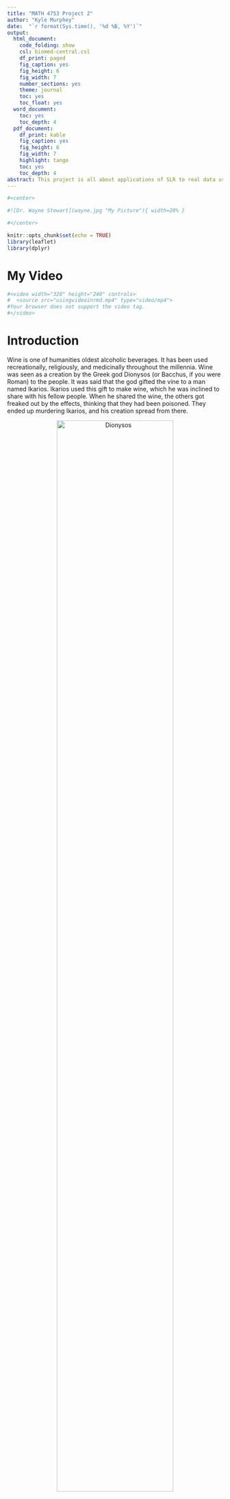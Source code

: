 ```yaml
---
title: "MATH 4753 Project 2"
author: "Kyle Murphey"
date:  "`r format(Sys.time(), '%d %B, %Y')`"
output:
  html_document:
    code_folding: show
    csl: biomed-central.csl
    df_print: paged
    fig_caption: yes
    fig_height: 6
    fig_width: 7
    number_sections: yes
    theme: journal
    toc: yes
    toc_float: yes
  word_document:
    toc: yes
    toc_depth: 4
  pdf_document:
    df_print: kable
    fig_caption: yes
    fig_height: 6
    fig_width: 7
    highlight: tango
    toc: yes
    toc_depth: 4
abstract: This project is all about applications of SLR to real data using R. I am using a set of data containing the quality of red wine based on various physiochemical properties. The data for this project was found in a UCI archive for machine learning. I will be using this dataset and my leanrings from this semester to analyze the data. The goal is to use Simple Linear Regression on the data to find the correlation between the properties and the overall taste quality of the red wine. I aim to find whether or not there is a correlation to these properties and how we as humans rate their qualities.
---
```


```r
#<center>

#![Dr. Wayne Stewart](wayne.jpg "My Picture"){ width=20% }

#</center>
```




```r
knitr::opts_chunk$set(echo = TRUE)
library(leaflet)
library(dplyr)
```

# My Video
```r
#<video width="320" height="240" controls>
#  <source src="usingvideoinrmd.mp4" type="video/mp4">
#Your browser does not support the video tag.
#</video>
```

# Introduction

<!--
bibliography: project.bib



Here you should introduce the data and the problem you wish to solve.
Use your  own subheadings. Fill with informative sentences and pictures and links.
You may inclucde sub-sub headings.
You can cite from your bibliography [see @millar and @crawley]
-->


Wine is one of humanities oldest alcoholic beverages. It has been used recreationally, religiously, and medicinally throughout the millennia. Wine was seen as a creation by the Greek god Dionysos (or Bacchus, if you were Roman) to the people. It was said that the god gifted the vine to a man named Ikarios. Ikarios used this gift to make wine, which he was inclined to share with his fellow people. When he shared the wine, the others got freaked out by the effects, thinking that they had been poisoned. They ended up murdering Ikarios, and his creation spread from there.

<center>
![Dionysos](https://www.ancient.eu/uploads/images/884.jpg?v=1569519612 "Dionysos"){ width=80% }
</center>

Although there are still religious rituals that use wine, such as the Christian ritual known as "communion" or the "Eucharist", it is used far more frequently for recreational purposes. Wine makes up roughly 11.4% of all alcohol sold in America, which comes out to ~ 3.8 billion liters of the fruity beverage.

<center>
![Alcohol](https://www.parkstreet.com/wp-content/uploads/US-Market-Overview-Graph-1.jpg "wine sold"){ width=80% }
</center>

With that much wine being sold in just America alone, companies have plenty of motivation to produce quality wines for people to enjoy. When it comes to the quality of a wine, much is subjective. How do you quantify quality of taste? The wine must be tasted by humans in order to determine the quality. With such subjective testing, its difficult to find what properties of the wine that people like. In order to try to find a trend in quality, various physiochemical properties have been recorded along with their coinsiding quality rating in this dataset.


## My Interest

I am a college student. Alcohol is well ingrained into the college culture. As a man who is part of said culture, I have had my fair share of alcoholic beverages. The more that my pallete has adjusted, the more I have become appreciative of wine. As a huge fan of juice growing up, it just makes sense that I make the gradual transition over to wine. It has quickly become one of my go-to drinks when it is available. With my growing interest in this drink, I have often wondered why some wines make me fall in love, whereas other wines make me fall over. This analysis is an attempt to seek out and identify the factors that contribute to this overall quality.


## Data

This data is pulled from a 2009 study in which researchers at the University of Minho in Portugal attempted to predict taste preferences using physiochemical properties of red wine. The dataset contains 1599 samples with 11 different chemical properties and the qualities for each sample. The properties measured are the fixed acidity, volatile acidity, citric acid, residual sugar, chlorides, free sulfur dioxide, total sulfur dioxide, density, pH, sulphates, and alcohol. The quality is based on a scale of 1 (worst) to 10 (best).
```r
wine=read.csv("winequality-red.csv")
head(wine)
```

## The Problem to Solve

I will analyze the data in an attempt to find a correlation between the amount compounds in a wine and its overall quality. I do not expect all compounds to make a statistical difference in quality, but I am hoping to find at least a few. The results of this analysis will help me and anyone else who reads this make better guesses as to the quality of wine based on the compounds it contains.

## Preliminary Plots and Interpretation of the Data

There are a lot of factors that could play a roll in the quality of the wine. I will show graphs of the wine quality given each compound below. Each compound come with 3 graphs: a scatterplot, a residual vs fitted, and a histogram. The scatter plots and histograms are to show the distribution of the data and the frequency. The residual vs fitted will be discussed later on in the document.

### Quality~Fixed Acidity
```r
library(s20x)
library(ggplot2)
wine.fix=lm(wine$quality~wine$fixed.acidity,data=wine)
wine.stder=rstandard(wine.fix)

par(mfrow=c(2,2))
plot(wine$fixed.acidity,wine$quality, main="Scatterplot of fixed acidity vs. quality")
plot(wine.fix,which=1)
hist(wine$fixed.acidity, main="Histogram of fixed acidity")
```

### Quality~Volatile Acidity
```r
wine.va=lm(wine$quality~wine$volatile.acidity,data=wine)
wine.stder=rstandard(wine.va)

par(mfrow=c(2,2))
plot(wine$volatile.acidity,wine$quality, main="Scatterplot of volatile acidity vs. quality")
plot(wine.va,which=1)
hist(wine$volatile.acidity, main="Histogram of volatile acidity")
```

### Quality~Citric Acid
```r
wine.ca=lm(wine$quality~wine$citric.acid,data=wine)
wine.stder=rstandard(wine.ca)

par(mfrow=c(2,2))
plot(wine$citric.acid,wine$quality, main="Scatterplot of citric acid vs. quality")
plot(wine.ca,which=1)
hist(wine$citric.acid, main="Histogram of citric acid")
```

### Quality~Residual Sugar
```r
wine.rs=lm(wine$quality~wine$residual.sugar,data=wine)
wine.stder=rstandard(wine.rs)

par(mfrow=c(2,2))
plot(wine$residual.sugar,wine$quality, main="Scatterplot of residual sugar vs. quality")
plot(wine.rs,which=1)
hist(wine$residual.sugar, main="Histogram of residual sugar")
```

### Quality~Chlorides
```r
wine.chl=lm(wine$quality~wine$chlorides,data=wine)
wine.stder=rstandard(wine.chl)

par(mfrow=c(2,2))
plot(wine$chlorides,wine$quality, main="Scatterplot of chlorides vs. quality")
plot(wine.chl,which=1)
hist(wine$chlorides, main="Histogram of chlorides")
```

### Quality~Free Sulfur Dioxide
```r
wine.fsd=lm(wine$quality~wine$free.sulfur.dioxide,data=wine)
wine.stder=rstandard(wine.fsd)

par(mfrow=c(2,2))
plot(wine$free.sulfur.dioxide,wine$quality, main="Scatterplot of free sulfur dioxide vs. quality")
plot(wine.fsd,which=1)
hist(wine$free.sulfur.dioxide, main="Histogram of free sulfur dioxide")
```

### Quality~Total Sulfur Dioxide
```r
wine.tsd=lm(wine$quality~wine$total.sulfur.dioxide,data=wine)
wine.stder=rstandard(wine.tsd)

par(mfrow=c(2,2))
plot(wine$total.sulfur.dioxide,wine$quality, main="Scatterplot of total sulfur dioxide vs. quality")
plot(wine.tsd,which=1)
hist(wine$total.sulfur.dioxide, main="Histogram of total sulfur dioxide")
```

### Quality~Density
```r
wine.dens=lm(wine$quality~wine$density,data=wine)
wine.stder=rstandard(wine.dens)

par(mfrow=c(2,2))
plot(wine$density,wine$quality, main="Scatterplot of density vs. quality")
plot(wine.dens,which=1)
hist(wine$density, main="Histogram of density")
```

### Quality~pH
```r
wine.ph=lm(wine$quality~wine$pH,data=wine)
wine.stder=rstandard(wine.ph)

par(mfrow=c(2,2))
plot(wine$pH,wine$quality, main="Scatterplot of pH vs. quality")
plot(wine.ph,which=1)
hist(wine$pH, main="Histogram of pH")
```

### Quality~Sulphates
```r
wine.sul=lm(wine$quality~wine$sulphates,data=wine)
wine.stder=rstandard(wine.sul)

par(mfrow=c(2,2))
plot(wine$sulphates,wine$quality, main="Scatterplot of sulphates vs. quality")
plot(wine.sul,which=1)
hist(wine$sulphates, main="Histogram of sulphates")
```

### Quality~Alcohol
```r
wine.alc=lm(wine$quality~wine$alcohol,data=wine)
wine.stder=rstandard(wine.alc)

par(mfrow=c(2,2))
plot(wine$alcohol,wine$quality, main="Scatterplot of alcohol vs. quality")
plot(wine.alc,which=1)
hist(wine$alcohol, main="Histogram of alcohol")
```


### Sub sub headings can be useful
Testing[^1]

[^1]: A little footnote


# Theory behind the Analysis

As you can see in the preliminary graphs, the data is mostly distributed noramlly, but there isn't much of a linear trend to analyze. I believe that the quality would drop given that too much of any one compound is in the wine. That being said, I will still attempt to find some linear correlation within the data, even if the relationship is minimal. The histograms show that the independent variables have an uneven distribution of the frequency of values tested. This can cause unexpected and faux trends in the data. Even though this may skew some results, I will conveniently ignore those facts in order to produce some sort of regressional analysis. I will be make a probabilistic model of a simple linear regression. The model assumes that the line produce by $\bar{y}$ given any value of $x$. Any deviating points are are represented by $\epsilon$. The equation of the line is: $$y=\beta_0+\beta_1x_i+\epsilon_i$$ The variables $\beta_0$, $\beta_1$, and $\epsilon_i$ are as follows: $\beta_0$ and $\beta_1$ are random variables, and $\epsilon_i$ is the random error. If you drop $\epsilon_i$, you get the equation for $\bar{y}$ given any value of $x$. This can be represented as such: $$E(y)=E(\beta_0+\beta_1x_i+\epsilon_i)$$ $$=\beta_0+\beta_1x_i+E(\epsilon_i)$$ $$=\beta_0+\beta_1x_i$$ Given this information, we can represent this as $E(Y|x)$ where $\beta_0$ is the y-intercept and $\beta_1$ is the slope. According to Mendenhall and Sinich 2016, we need to make the following assumptions about $\epsilon$ in order to estimate the $\beta$ parameters. These assumptions are: 

* The mean of the probability distribution of $\epsilon$ is 0. 
* The variance of the probability distribution of $\epsilon$ is constant for all settings of the independent variable x.
* The probability distribution of $\epsilon$ is normal.
* The error associated with one value of y has no effect on the errors associated with other y values.

Given these assumptions, we should be able to produce some estimates for the $\beta$ parameters.


# Estimating the Parameters

Since the data isn't very linear and there are a lot of independent variables, I will be selecting 2 independent variables that show the best fit based on their multiple $R^2$ value. The 2 variables with the highest multiple $R^2$ values are alcohol and volatile acidity.

```r
summary(wine.alc)
summary(wine.va)
```
With multiple $R^2$ values of 0.2267 and 0.1525, respectively. While very low, they are the best I have to work with.
Based on these summaries, we can say that $$\hat{\beta_{0a}}=1.87497$$ $$\hat{\beta_{1a}}=0.36084$$ and $$\hat{\beta_{0v}}=6.56575$$ $$\hat{\beta_{1v}}=-1.76144$$

## Confidence Interval
```r
ciReg(wine.alc,conf.level=0.95,print.out=TRUE)
ciReg(wine.va,conf.level=0.95,print.out=TRUE)
```

## The Least-Squares Estimates

$$\hat{\beta_{0a}}+\hat{\beta_{1a}}x_i=1.87497+0.36084x_i$$ $$\hat{\beta_{0v}}+\hat{\beta_{1v}}x_i=6.56575-1.76144x_i$$ The slope $\hat{\beta_{1a}}=0.36084$ tells us that the quality rises 0.36084 for every 1 increase in alcohol. The slope $\hat{\beta_{1v}}=-1.76144$ tells us that the quality lowers -1.76144 for every 1 increase in volatile acidity.

# Verifying Assumptions

I will attempt to verify the above assumptions to show whether or not a straight line is the best fit for the model.
```r
plot(wine$quality~wine$alcohol,bg="Purple",pch=21,cex=1.2,data=wine)
abline(wine.alc)
```
```r
plot(wine$quality~wine$volatile.acidity,bg="Blue",pch=21,cex=1.2,data=wine)
abline(wine.va)
```

These plots do not indicate that a linear model is the best fit for the data.

## Plot Residuals

The residuals tell us by how much points deviate from the fitted line. They help us to see just how far the points are varying from the line.
```r
plot(wine$quality~wine$alcohol,bg="Green",pch=21,cex=1.2,data=wine)
abline(wine.alc)
yhata=with(wine,predict(wine.alc,data.frame(alcohol)))
with(wine,{segments(alcohol,quality,alcohol,yhata)})
abline(wine.alc)
```
```r
plot(wine$quality~wine$volatile.acidity,bg="Maroon",pch=21,cex=1.2,data=wine)
abline(wine.va)
yhatv=with(wine,predict(wine.va,data.frame(volatile.acidity)))
with(wine,{segments(volatile.acidity,quality,volatile.acidity,yhatv)})
abline(wine.va)
```

As you can see, there is *quite* a lot of deviation from the line.

## Plot of Means

We can see the difference between the means of alcohol and quality, and volatile acidity and quality by graphing quality vs alcohol and quality vs volatile acidity. I will also show then deviations from the fitted line. This also gives us the RSS.
```r
plot(wine$quality~wine$alcohol,bg="Blue",pch=21,cex=1.2,data=wine)
abline(wine.alc)
with(wine,abline(h=mean(quality)))
abline(wine.alc)
with(wine,{segments(alcohol,mean(quality),alcohol,yhata,col="Red")})
```
```r
plot(wine$quality~wine$volatile.acidity,bg="Cyan",pch=21,cex=1.2,data=wine)
abline(wine.va)
with(wine,abline(h=mean(quality)))
abline(wine.va)
with(wine,{segments(volatile.acidity,mean(quality),volatile.acidity,yhatv,col="maroon")})
```

## Plot of Means with Total Deviation Line Segments

If we plot the means of quality vs alcohol and quality vs volatile acidity and add the total deviation lines, we can visually see $\hat{y}=\bar{y}$. This also gives us the MSS.
```r
plot(wine$quality~wine$alcohol,bg="Blue",pch=21,cex=1.2,data=wine)
with(wine,abline(h=mean(quality)))
with(wine,{segments(alcohol,quality,alcohol,mean(quality),col="Red")})
```
```r
plot(wine$quality~wine$volatile.acidity,bg="Green",pch=21,cex=1.2,data=wine)
with(wine,abline(h=mean(quality)))
with(wine,{segments(volatile.acidity,quality,volatile.acidity,mean(quality),col="Maroon")})
```

## Using RSS, MSS, and TSS

```r
RSSa=with(wine,sum((quality-yhata)^2))
RSSa

MSSa=with(wine,sum((yhata-mean(quality))^2))
MSSa

TSSa=with(wine,sum((quality-mean(quality))^2))
TSSa


RSSv=with(wine,sum((quality-yhatv)^2))
RSSv

MSSv=with(wine,sum((yhatv-mean(quality))^2))
MSSv

TSSv=with(wine,sum((quality-mean(quality))^2))
TSSv
```
Since $R^2$ = $\frac{MSS}{TSS}$, which will be the value for the trend line. The higher the percentage, the better the fit for the data.
```r
MSSa/TSSa
MSSv/TSSv
```
We get a 22.67% fit for alcohol and a 12.25% for volatile acidity. These percentages are very low, and indicate that a linear model is not the best fit. 


## Specifying the Probability Distribution

```r
trendscatter(quality~alcohol,f=0.5,data=wine,main="Quality vs Alcohol")
```

Based on this trend, the quality rises as the alcohol levels do.
```r
trendscatter(quality~volatile.acidity,f=0.5,data=wine,main="Quality vs Volatile Acidity")
```

Based on this trend, the quality lowers as the volatile acidity levels increase

Residuals:
```r
wine.resa=residuals(wine.alc)
wine.resv=residuals(wine.va)
```
Fitted:
```r
wine.fita=fitted(wine.alc)
wine.fitv=fitted(wine.va)
```

## Plot the Residuals vs Alcohol

```r
plot(wine$alcohol,wine.resa,ylab="Residuals")
```

The residuals are not symmetrically distributed about 0 on the y-axis, this tells us that there is a lot of deviation from the best fit line.

## Plot the Residuals vs Volatile Acidity

```r
plot(wine$volatile.acidity,wine.resv,ylab="Residuals")
```

The residuals are not symmetrically distributed about 0 on the y-axis, this tells us that there is a lot of deviation from the best fit line.

## Plot the Residuals vs Alcohol Fitted values

```r
trendscatter(wine.resa~wine.fita,f=0.5,data=wine.alc,xlab="Fitted",ylab="Residuals",main="Residuals vs Alcohol Fitted Values")
```

The line is not very straight about 0 on the y-axis, so the plot is "unsatisfactory".

## Plot the Residuals vs Volatile Acidity Fitted values

```r
trendscatter(wine.resv~wine.fitv,f=0.5,data=wine.alc,xlab="Fitted",ylab="Residuals",main="Residuals vs Volatile Acidity Fitted Values")
```

The line is not very straight about 0 on the y-axis, so the plot is "unsatisfactory".

## Check Normality

### Alcohol
```r
normcheck(wine.alc,shapiro.wilk=TRUE)
```

We obtain a p-value of 0, so we reject the Null hypothesis that the errors are distributed normally. The results of the Shapiro-Wilk test tell us that we have enough evidence to reject the null hypothesis (p-value of 0). This tells us that the data is not distributed normally.


### Volatile Acidity
```r
normcheck(wine.va,shapiro.wilk=TRUE)
```

We obtain a p-value of 0, so we reject the Null hypothesis that the errors are distributed normally. The results of the Shapiro-Wilk test tell us that we have enough evidence to reject the null hypothesis (p-value of 0). This tells us that the data is not distributed normally.

## Testing Another Model

As we can see, a linear model is not the best model for the data. Here, we will test a quadratic model for the dataset.

```r
quada.lm=lm(quality~alcohol+I(alcohol^2),data=wine)
plot(quality~alcohol,data=wine)
myplot=function(x){quada.lm$coef[1]+quada.lm$coef[2]*x+quada.lm$coef[3]*x^2}
curve(myplot,lwd=2,add=TRUE)
summary(quada.lm)
```

```r
quadv.lm=lm(quality~volatile.acidity+I(volatile.acidity^2),data=wine)
plot(quality~volatile.acidity,data=wine)
myplot=function(x){quadv.lm$coef[1]+quadv.lm$coef[2]*x+quadv.lm$coef[3]*x^2}
curve(myplot,lwd=2,add=TRUE)
summary(quadv.lm)
```

The line is very similar to the linear trend line, so this model probably isn't the best either. However, the multiple $R^2$ value slightly increased for each, so it is a better fit than the linear model.

### Residuals vs Fitted

```r
qwine.resa=residuals(quada.lm)
fwine.fita=fitted(quada.lm)
trendscatter(qwine.resa~fwine.fita,f=0.5,data=wine.alc,xlab="Fitted",ylab="Residuals",main="Residuals vs Alcohol Fitted Values")
```
```r
qwine.resv=residuals(quadv.lm)
fwine.fitv=fitted(quadv.lm)
trendscatter(qwine.resv~fwine.fitv,f=0.5,data=wine.alc,xlab="Fitted",ylab="Residuals",main="Residuals vs Volatile Acidity Fitted Values")
```

Each trend line is not straight about 0 on the y-axis, so the plots are "unsatisfactory".

### Normality
```r
normcheck(quada.lm,shapiro.wilk=TRUE)
normcheck(quadv.lm,shapiro.wilk=TRUE)
```

We obtain a p-value of 0 for both, so we reject the Null hypothesis that the errors are distributed normally. The results of the Shapiro-Wilk test tell us that we have enough evidence to reject the null hypothesis (p-value of 0). This tells us that the data is not distributed normally.

### Comparing Models

While neither model is very good for the data, we have evidence that the quadratic model is a better fit than the linear. For the linear model, we obtained 0.2267 and 0.1525 for the multiple $R^2$ values for alcohol and volatile acidity, respectively. In the quadratic model, we obtained 0.228 and 0.1544 for the multiple $R^2$ values for alcohol and volatile acidity, respectively. Although only slightly higher, this still indicates that a quadratic model will fit better than a linear model.


# ANOVA as Confirmation

```r
wine.aova=aov(quality~alcohol,data=wine)
wine.aovv=aov(quality~volatile.acidity,data=wine)
summary(wine.aova)
summary(wine.aovv)
```
The pvalues for these anova sets and significantly below 0.05, so this test rejects the Null hypothesis. We can say that the ANOVA confirms that this model is not grea for the given data. There is nearly no chance that an F ratio greater than the Null value will be true.



# Avoiding Bias with Cook's Distance

Biases can skew the data you are trying to analyze. Biases are often caused by outliers. Outliers can influence trends and skew the overall quality of the data. Cook's distance calculates the effects of removing said outliers. It estimates the influence that the data point has on the output. If the point is far enough away from other values, we need to take a deeper look at the data without these points.

## Alcohol
```r
cooks20x(wine.alc)
```

653 is far and beyond the rest of the values. This data point has the potential the skew the data, so I will make a new model excluding it.

```r
wine2.alc=lm(quality~alcohol,data=wine[-653,])
summary(wine2.alc)
```
The multiple $R^2$ for the model increased to 0.2314, but it did not increase enough say that this point had enough sway to throw the whole model off.

## Volatile Acidity
```r
cooks20x(wine.va)
```

391 is the farthest value for the volatile acidity, so that is the value I will take out and re-examine.

```r
wine2.va=lm(quality~volatile.acidity,data=wine[-391,])
summary(wine2.va)
```
The multiple $R^2$ for the model increased to 0.1563, but it did not increase enough say that this point had enough sway to throw the whole model off.


# Conclusion

In conclusion, there is no linear correlation between the physiochemical properties and the quality of the wine. The dataset has high variations from the fitted line and is at best is around a 23% match to the model (for quality~alcohol). While there might be "peak" points in this data, it does not help us when trying to find a linear trend. As with most things, such as cooking, we can expect that adding too much of one thing will decrease the quality. Knowing this, we could probably improve the data to fit the model by "stress-testing" each compound to find the point at which the quality begins to decrease indefinitely. This, along with recording each independent variable an even amount of times (i.e., if 10 tests were run on samples with an alcohol level of 9.4, then 10 tests should be run on samples with alcohol levels of 9.5, and so on), and measurements taken at more evenly spaced intervals, the data set would fit the linear model better, given there is a statistical relationship at all. The quadratic model ending up fitting the data better than the linear model, but just barely. I was unable to come up with any significant relationship between the properties of the wine and the overall quality. That being said, it does not mean that a correlation does not exist. It just means that I was unable to find a linear correlation given my skills in the subject area.


# References
  
  
  

















